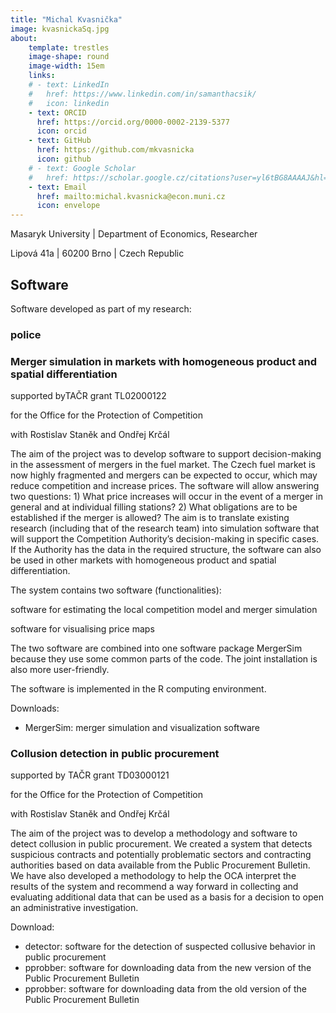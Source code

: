 ```yaml
---
title: "Michal Kvasnička"
image: kvasnickaSq.jpg
about: 
    template: trestles
    image-shape: round
    image-width: 15em
    links:
    # - text: LinkedIn
    #   href: https://www.linkedin.com/in/samanthacsik/
    #   icon: linkedin
    - text: ORCID
      href: https://orcid.org/0000-0002-2139-5377
      icon: orcid
    - text: GitHub
      href: https://github.com/mkvasnicka
      icon: github
    # - text: Google Scholar
    #   href: https://scholar.google.cz/citations?user=yl6tBG8AAAAJ&hl=en
    - text: Email
      href: mailto:michal.kvasnicka@econ.muni.cz
      icon: envelope
---
```


Masaryk University | Department of Economics, Researcher

Lipová 41a | 60200 Brno | Czech Republic



## Software

Software developed as part of my research:

### police

### Merger simulation in markets with homogeneous product and spatial differentiation

supported byTAČR grant TL02000122

for the Office for the Protection of Competition

with Rostislav Staněk and Ondřej Krčál

The aim of the project was to develop software to support decision-making in the assessment of mergers in the fuel market. The Czech fuel market is now highly fragmented and mergers can be expected to occur, which may reduce competition and increase prices. The software will allow answering two questions: 1) What price increases will occur in the event of a merger in general and at individual filling stations? 2) What obligations are to be established if the merger is allowed? The aim is to translate existing research (including that of the research team) into simulation software that will support the Competition Authority's decision-making in specific cases. If the Authority has the data in the required structure, the software can also be used in other markets with homogeneous product and spatial differentiation.

The system contains two software (functionalities):

software for estimating the local competition model and merger simulation

software for visualising price maps

The two software are combined into one software package MergerSim because they use some common parts of the code. The joint installation is also more user-friendly.

The software is implemented in the R computing environment.

Downloads:

* MergerSim: merger simulation and visualization software



### Collusion detection in public procurement

supported by TAČR grant TD03000121

for the Office for the Protection of Competition

with Rostislav Staněk and Ondřej Krčál

The aim of the project was to develop a methodology and software to detect collusion in public procurement. We created a system that detects suspicious contracts and potentially problematic sectors and contracting authorities based on data available from the Public Procurement Bulletin. We have also developed a methodology to help the OCA interpret the results of the system and recommend a way forward in collecting and evaluating additional data that can be used as a basis for a decision to open an administrative investigation.

Download:

* detector: software for the detection of suspected collusive behavior in public procurement
* pprobber: software for downloading data from the new version of the Public Procurement Bulletin
* pprobber: software for downloading data from the old version of the Public Procurement Bulletin

